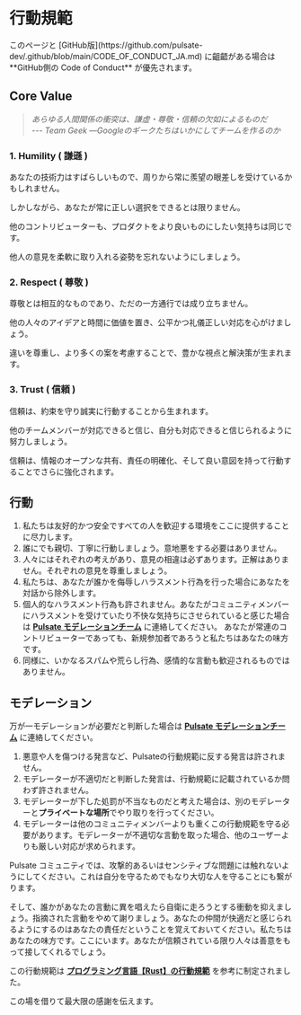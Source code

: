 
# 行動規範

<Callout type="warning">
  このページと [GitHub版](https://github.com/pulsate-dev/.github/blob/main/CODE_OF_CONDUCT_JA.md) に齟齬がある場合は **GitHub側の Code of Conduct** が優先されます。
</Callout>

## Core Value

> *あらゆる人間関係の衝突は、謙虚・尊敬・信頼の欠如によるものだ  
> --- Team Geek ―Googleのギークたちはいかにしてチームを作るのか*

### 1. Humility ( 謙遜 )

あなたの技術力はすばらしいもので、周りから常に羨望の眼差しを受けているかもしれません。

しかしながら、あなたが常に正しい選択をできるとは限りません。

他のコントリビューターも、プロダクトをより良いものにしたい気持ちは同じです。

他人の意見を柔軟に取り入れる姿勢を忘れないようにしましょう。

### 2. Respect ( 尊敬 )

尊敬とは相互的なものであり、ただの一方通行では成り立ちません。

他の人々のアイデアと時間に価値を置き、公平かつ礼儀正しい対応を心がけましょう。

違いを尊重し、より多くの案を考慮することで、豊かな視点と解決策が生まれます。

### 3. Trust ( 信頼 )

信頼は、約束を守り誠実に行動することから生まれます。

他のチームメンバーが対応できると信じ、自分も対応できると信じられるように努力しましょう。

信頼は、情報のオープンな共有、責任の明確化、そして良い意図を持って行動することでさらに強化されます。

## 行動

1. 私たちは友好的かつ安全ですべての人を歓迎する環境をここに提供することに尽力します。
2. 誰にでも親切、丁寧に行動しましょう。意地悪をする必要はありません。
3. 人々にはそれぞれの考えがあり、意見の相違は必ずあります。正解はありません。それぞれの意見を尊重しましょう。
4. 私たちは、あなたが誰かを侮辱しハラスメント行為を行った場合にあなたを対話から除外します。
5. 個人的なハラスメント行為も許されません。あなたがコミュニティメンバーにハラスメントを受けていたり不快な気持ちにさせられていると感じた場合は [**Pulsate モデレーションチーム**][mod-email] に連絡してください。
あなたが常連のコントリビューターであっても、新規参加者であろうと私たちはあなたの味方です。
6. 同様に、いかなるスパムや荒らし行為、感情的な言動も歓迎されるものではありません。

## モデレーション

万が一モデレーションが必要だと判断した場合は [**Pulsate モデレーションチーム**][mod-email] に連絡してください。

1. 悪意や人を傷つける発言など、Pulsateの行動規範に反する発言は許されません。
2. モデレーターが不適切だと判断した発言は、行動規範に記載されているか問わず許されません。
3. モデレーターが下した処罰が不当なものだと考えた場合は、別のモデレーターと**プライベートな場所**でやり取りを行ってください。
4. モデレーターは他のコミュニティメンバーよりも重くこの行動規範を守る必要があります。モデレーターが不適切な言動を取った場合、他のユーザーよりも厳しい対応が求められます。

Pulsate コミュニティでは、攻撃的あるいはセンシティブな問題には触れないようにしてください。これは自分を守るためでもなり大切な人を守ることにも繋がります。

そして、誰かがあなたの言動に異を唱えたら自衛に走ろうとする衝動を抑えましょう。指摘された言動をやめて謝りましょう。あなたの仲間が快適だと感じられるようにするのはあなたの責任だということを覚えておいてください。私たちはあなたの味方です。ここにいます。あなたが信頼されている限り人々は善意をもって接してくれるでしょう。

この行動規範は [**プログラミング言語【Rust】の行動規範**](https://www.rust-lang.org/ja/policies/code-of-conduct) を参考に制定されました。

この場を借りて最大限の感謝を伝えます。

[mod-email]: mailto:moderation@pulsate.dev
